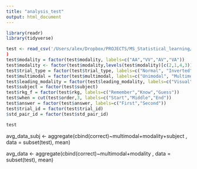 ```yaml
---
title: "analysis_test"
output: html_document
---
```



```r
library(readr)
library(tidyverse)

test <- read_csv('/Users/alex/Dropbox/PROJECTS/MS_Statistical_learning/Behavioral/Exp_1/csv/test_results.csv',col_types = cols())
)
test$modality = factor(test$modality, labels=c("AA","VV","AV","VA"))
test$modality <- factor(test$modality,levels(test$modality)[c(2,1,4,3)])
test$trial_type = factor(test$trial_type, labels=c("Normal", "Inverted"))
test$multimodal = factor(test$multimodal, labels=c("Unimodal", "Multimodal"))
test$leading_modality = factor(test$leading_modality, labels=c("Visual", "Auditory"))
test$subject = factor(test$subject)
test$rkg_f = factor(test$rkg, labels=c("Remember","Know","Guess"))
test$when = cut(test$order,3, labels=c("Start","Middle","End"))
test$answer = factor(test$answer, labels=c("First","Second"))
test$trial_id = factor(test$trial_id)
$std_pair_id = factor(test$std_pair_id)


```
```r
test
```

avg_data_subj <- aggregate(cbind(correct)~multimodal+modality+subject , data = subset(test), mean)

avg_data <- aggregate(cbind(correct)~multimodal+modality , data = subset(test), mean)
